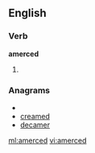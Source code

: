==English==

===Verb===
'''amerced'''

# {{past of|amerce}}

===Anagrams===
* {{alphagram|acdeemr}}
* [[creamed#English|creamed]]
* [[decamer#English|decamer]]


[[ml:amerced]]
[[vi:amerced]]
